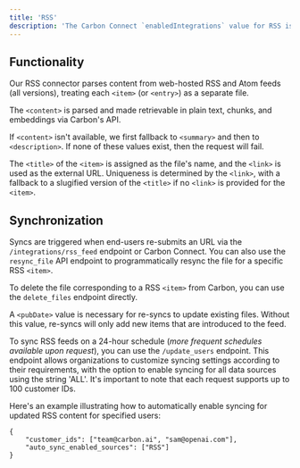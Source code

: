 ```yaml
---
title: 'RSS'
description: 'The Carbon Connect `enabledIntegrations` value for RSS is `RSS_FEED`.'
---
```


## Functionality

Our RSS connector parses content from web-hosted RSS and Atom feeds (all versions), treating each `<item>` (or `<entry>`) as a separate file. 

The `<content>` is parsed and made retrievable in plain text, chunks, and embeddings via Carbon's API. 

If `<content>` isn't available, we first fallback to `<summary>` and then to `<description>`. If none of these values exist, then the request will fail.

The `<title>` of the `<item>` is assigned as the file's name, and the `<link>` is used as the external URL. Uniqueness is determined by the `<link>`, with a fallback to a slugified version of the `<title>` if no `<link>` is provided for the `<item>`.

## Synchronization

Syncs are triggered when end-users re-submits an URL via the `/integrations/rss_feed` endpoint or Carbon Connect. You can also use the `resync_file` API endpoint to programmatically resync the file for a specific RSS `<item>`. 

To delete the file corresponding to a RSS `<item>` from Carbon, you can use the `delete_files` endpoint directly.

A `<pubDate>` value is necessary for re-syncs to update existing files. Without this value, re-syncs will only add new items that are introduced to the feed.

To sync RSS feeds on a 24-hour schedule (_more frequent schedules available upon request_), you can use the `/update_users` endpoint. This endpoint allows organizations to customize syncing settings according to their requirements, with the option to enable syncing for all data sources using the string 'ALL'. It's important to note that each request supports up to 100 customer IDs.

Here's an example illustrating how to automatically enable syncing for updated RSS content for specified users:

```
{
    "customer_ids": ["team@carbon.ai", "sam@openai.com"],
    "auto_sync_enabled_sources": ["RSS"]
} 